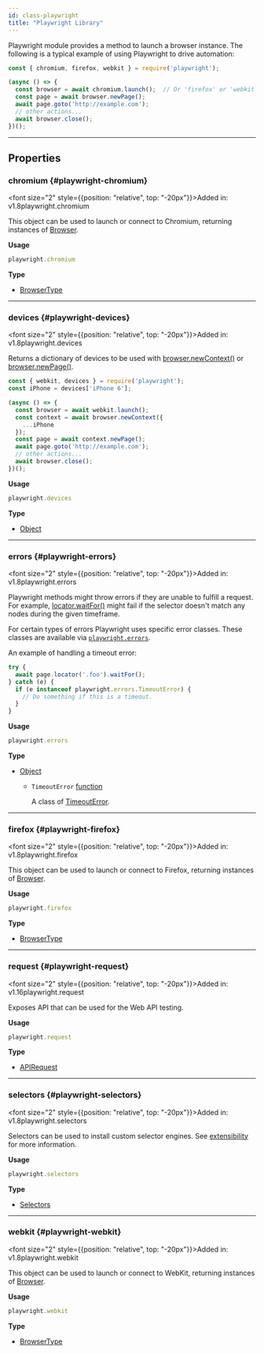 ```yaml
---
id: class-playwright
title: "Playwright Library"
---
```



Playwright module provides a method to launch a browser instance. The following is a typical example of using Playwright to drive automation:

```js
const { chromium, firefox, webkit } = require('playwright');

(async () => {
  const browser = await chromium.launch();  // Or 'firefox' or 'webkit'.
  const page = await browser.newPage();
  await page.goto('http://example.com');
  // other actions...
  await browser.close();
})();
```


---

## Properties

### chromium {#playwright-chromium}

<font size="2" style={{position: "relative", top: "-20px"}}>Added in: v1.8</font><x-search>playwright.chromium</x-search>

This object can be used to launch or connect to Chromium, returning instances of [Browser].

**Usage**

```js
playwright.chromium
```

**Type**
- [BrowserType]

---

### devices {#playwright-devices}

<font size="2" style={{position: "relative", top: "-20px"}}>Added in: v1.8</font><x-search>playwright.devices</x-search>

Returns a dictionary of devices to be used with [browser.newContext()](/api/class-browser.mdx#browser-new-context) or [browser.newPage()](/api/class-browser.mdx#browser-new-page).

```js
const { webkit, devices } = require('playwright');
const iPhone = devices['iPhone 6'];

(async () => {
  const browser = await webkit.launch();
  const context = await browser.newContext({
    ...iPhone
  });
  const page = await context.newPage();
  await page.goto('http://example.com');
  // other actions...
  await browser.close();
})();
```

**Usage**

```js
playwright.devices
```

**Type**
- [Object]

---

### errors {#playwright-errors}

<font size="2" style={{position: "relative", top: "-20px"}}>Added in: v1.8</font><x-search>playwright.errors</x-search>

Playwright methods might throw errors if they are unable to fulfill a request. For example, [locator.waitFor()](/api/class-locator.mdx#locator-wait-for) might fail if the selector doesn't match any nodes during the given timeframe.

For certain types of errors Playwright uses specific error classes. These classes are available via [`playwright.errors`](#playwrighterrors).

An example of handling a timeout error:

```js
try {
  await page.locator('.foo').waitFor();
} catch (e) {
  if (e instanceof playwright.errors.TimeoutError) {
    // Do something if this is a timeout.
  }
}
```

**Usage**

```js
playwright.errors
```

**Type**
- [Object]
  - `TimeoutError` [function]
    
    A class of [TimeoutError].

---

### firefox {#playwright-firefox}

<font size="2" style={{position: "relative", top: "-20px"}}>Added in: v1.8</font><x-search>playwright.firefox</x-search>

This object can be used to launch or connect to Firefox, returning instances of [Browser].

**Usage**

```js
playwright.firefox
```

**Type**
- [BrowserType]

---

### request {#playwright-request}

<font size="2" style={{position: "relative", top: "-20px"}}>Added in: v1.16</font><x-search>playwright.request</x-search>

Exposes API that can be used for the Web API testing.

**Usage**

```js
playwright.request
```

**Type**
- [APIRequest]

---

### selectors {#playwright-selectors}

<font size="2" style={{position: "relative", top: "-20px"}}>Added in: v1.8</font><x-search>playwright.selectors</x-search>

Selectors can be used to install custom selector engines. See [extensibility](../extensibility.mdx) for more information.

**Usage**

```js
playwright.selectors
```

**Type**
- [Selectors]

---

### webkit {#playwright-webkit}

<font size="2" style={{position: "relative", top: "-20px"}}>Added in: v1.8</font><x-search>playwright.webkit</x-search>

This object can be used to launch or connect to WebKit, returning instances of [Browser].

**Usage**

```js
playwright.webkit
```

**Type**
- [BrowserType]


[Accessibility]: /api/class-accessibility.mdx "Accessibility"
[Android]: /api/class-android.mdx "Android"
[AndroidDevice]: /api/class-androiddevice.mdx "AndroidDevice"
[AndroidInput]: /api/class-androidinput.mdx "AndroidInput"
[AndroidSocket]: /api/class-androidsocket.mdx "AndroidSocket"
[AndroidWebView]: /api/class-androidwebview.mdx "AndroidWebView"
[APIRequest]: /api/class-apirequest.mdx "APIRequest"
[APIRequestContext]: /api/class-apirequestcontext.mdx "APIRequestContext"
[APIResponse]: /api/class-apiresponse.mdx "APIResponse"
[APIResponseAssertions]: /api/class-apiresponseassertions.mdx "APIResponseAssertions"
[Browser]: /api/class-browser.mdx "Browser"
[BrowserContext]: /api/class-browsercontext.mdx "BrowserContext"
[BrowserServer]: /api/class-browserserver.mdx "BrowserServer"
[BrowserType]: /api/class-browsertype.mdx "BrowserType"
[CDPSession]: /api/class-cdpsession.mdx "CDPSession"
[ConsoleMessage]: /api/class-consolemessage.mdx "ConsoleMessage"
[Coverage]: /api/class-coverage.mdx "Coverage"
[Dialog]: /api/class-dialog.mdx "Dialog"
[Download]: /api/class-download.mdx "Download"
[Electron]: /api/class-electron.mdx "Electron"
[ElectronApplication]: /api/class-electronapplication.mdx "ElectronApplication"
[ElementHandle]: /api/class-elementhandle.mdx "ElementHandle"
[FileChooser]: /api/class-filechooser.mdx "FileChooser"
[Frame]: /api/class-frame.mdx "Frame"
[FrameLocator]: /api/class-framelocator.mdx "FrameLocator"
[JSHandle]: /api/class-jshandle.mdx "JSHandle"
[Keyboard]: /api/class-keyboard.mdx "Keyboard"
[Locator]: /api/class-locator.mdx "Locator"
[LocatorAssertions]: /api/class-locatorassertions.mdx "LocatorAssertions"
[Logger]: /api/class-logger.mdx "Logger"
[Mouse]: /api/class-mouse.mdx "Mouse"
[Page]: /api/class-page.mdx "Page"
[PageAssertions]: /api/class-pageassertions.mdx "PageAssertions"
[Playwright]: /api/class-playwright.mdx "Playwright"
[PlaywrightAssertions]: /api/class-playwrightassertions.mdx "PlaywrightAssertions"
[Request]: /api/class-request.mdx "Request"
[Response]: /api/class-response.mdx "Response"
[Route]: /api/class-route.mdx "Route"
[Selectors]: /api/class-selectors.mdx "Selectors"
[SnapshotAssertions]: /api/class-snapshotassertions.mdx "SnapshotAssertions"
[TimeoutError]: /api/class-timeouterror.mdx "TimeoutError"
[Touchscreen]: /api/class-touchscreen.mdx "Touchscreen"
[Tracing]: /api/class-tracing.mdx "Tracing"
[Video]: /api/class-video.mdx "Video"
[WebSocket]: /api/class-websocket.mdx "WebSocket"
[Worker]: /api/class-worker.mdx "Worker"
[Fixtures]: /api/class-fixtures.mdx "Fixtures"
[Test]: /api/class-test.mdx "Test"
[TestConfig]: /api/class-testconfig.mdx "TestConfig"
[TestError]: /api/class-testerror.mdx "TestError"
[TestInfo]: /api/class-testinfo.mdx "TestInfo"
[TestOptions]: /api/class-testoptions.mdx "TestOptions"
[TestProject]: /api/class-testproject.mdx "TestProject"
[WorkerInfo]: /api/class-workerinfo.mdx "WorkerInfo"
[Location]: /api/class-location.mdx "Location"
[Reporter]: /api/class-reporter.mdx "Reporter"
[Suite]: /api/class-suite.mdx "Suite"
[TestCase]: /api/class-testcase.mdx "TestCase"
[TestResult]: /api/class-testresult.mdx "TestResult"
[TestStep]: /api/class-teststep.mdx "TestStep"
[Element]: https://developer.mozilla.org/en-US/docs/Web/API/element "Element"
[EvaluationArgument]: /evaluating.mdx#evaluation-argument "EvaluationArgument"
[Promise]: https://developer.mozilla.org/en-US/docs/Web/JavaScript/Reference/Global_Objects/Promise "Promise"
[iterator]: https://developer.mozilla.org/en-US/docs/Web/JavaScript/Reference/Iteration_protocols "Iterator"
[origin]: https://developer.mozilla.org/en-US/docs/Glossary/Origin "Origin"
[selector]: https://developer.mozilla.org/en-US/docs/Web/CSS/CSS_Selectors "selector"
[Serializable]: https://developer.mozilla.org/en-US/docs/Web/JavaScript/Reference/Global_Objects/JSON/stringify#Description "Serializable"
[UIEvent.detail]: https://developer.mozilla.org/en-US/docs/Web/API/UIEvent/detail "UIEvent.detail"
[UnixTime]: https://en.wikipedia.org/wiki/Unix_time "Unix Time"
[xpath]: https://developer.mozilla.org/en-US/docs/Web/XPath "xpath"

[Array]: https://developer.mozilla.org/en-US/docs/Web/JavaScript/Reference/Global_Objects/Array "Array"
[boolean]: https://developer.mozilla.org/en-US/docs/Web/JavaScript/Data_structures#Boolean_type "Boolean"
[Buffer]: https://nodejs.org/api/buffer.html#buffer_class_buffer "Buffer"
[ChildProcess]: https://nodejs.org/api/child_process.html "ChildProcess"
[Error]: https://nodejs.org/api/errors.html#errors_class_error "Error"
[EventEmitter]: https://nodejs.org/api/events.html#events_class_eventemitter "EventEmitter"
[function]: https://developer.mozilla.org/en-US/docs/Web/JavaScript/Reference/Global_Objects/Function "Function"
[Map]: https://developer.mozilla.org/en-US/docs/Web/JavaScript/Reference/Global_Objects/Map "Map"
[null]: https://developer.mozilla.org/en-US/docs/Web/JavaScript/Reference/Global_Objects/null "null"
[number]: https://developer.mozilla.org/en-US/docs/Web/JavaScript/Data_structures#Number_type "Number"
[Object]: https://developer.mozilla.org/en-US/docs/Web/JavaScript/Reference/Global_Objects/Object "Object"
[Promise]: https://developer.mozilla.org/en-US/docs/Web/JavaScript/Reference/Global_Objects/Promise "Promise"
[Readable]: https://nodejs.org/api/stream.html#stream_class_stream_readable "Readable"
[ReadStream]: https://nodejs.org/api/fs.html#class-fsreadstream "ReadStream"
[RegExp]: https://developer.mozilla.org/en-US/docs/Web/JavaScript/Reference/Global_Objects/RegExp "RegExp"
[string]: https://developer.mozilla.org/en-US/docs/Web/JavaScript/Data_structures#String_type "string"
[void]: https://developer.mozilla.org/en-US/docs/Web/JavaScript/Reference/Global_Objects/undefined "void"
[URL]: https://nodejs.org/api/url.html "URL"

[all available image tags]: https://mcr.microsoft.com/en-us/product/playwright/about "all available image tags"
[Docker Hub]: https://hub.docker.com/_/microsoft-playwright "Docker Hub"
[Dockerfile.focal]: https://github.com/microsoft/playwright/blob/main/utils/docker/Dockerfile.focal "Dockerfile.focal"
